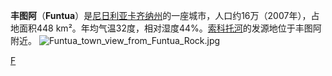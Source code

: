 {{Unreferenced|time=2017-08-22T03:03:53+00:00}}
{{Databox}}
'''丰图阿'''（'''Funtua'''）是[[尼日利亚|尼日利亚]][[卡齐纳州|卡齐纳州]]的一座城市，人口约16万（2007年），占地面积448 km²。年均气温32度，相对湿度44%。[[索科托河|索科托河]]的发源地位于丰图阿附近。
[[File:Funtua_town_view_from_Funtua_Rock.jpg|thumb]]
{{nigeria-geo-stub}}
{{coord|11|32|N|7|19|E|type:adm2nd_region:NG|display=title}}
[[Category:尼日利亚城市|F]]